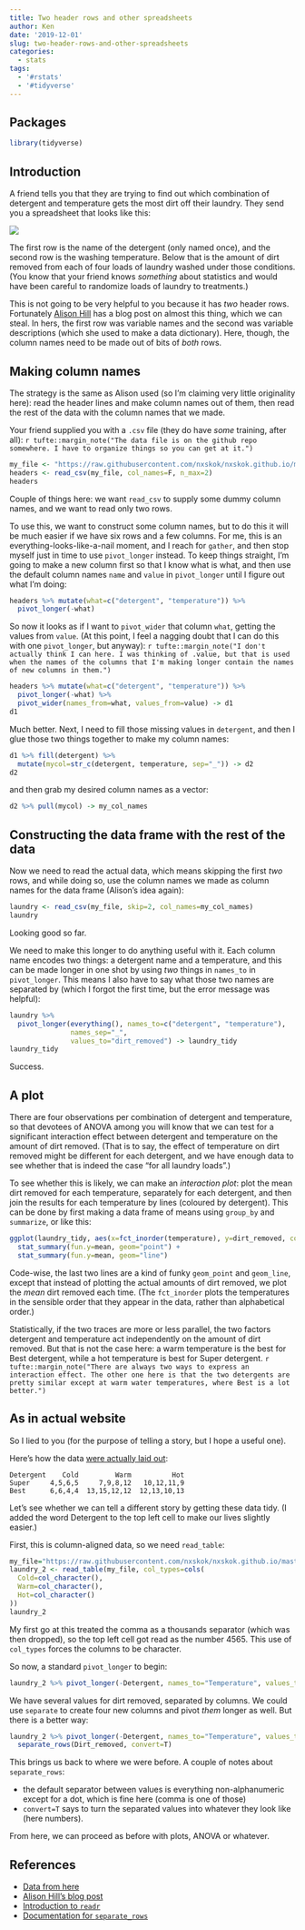 ```yaml
---
title: Two header rows and other spreadsheets
author: Ken
date: '2019-12-01'
slug: two-header-rows-and-other-spreadsheets
categories:
  - stats
tags:
  - '#rstats'
  - '#tidyverse'
---
```


## Packages

```r
library(tidyverse)
```

## Introduction

A friend tells you that they are trying to find out which combination of detergent and temperature gets the most dirt off their laundry. They send you a spreadsheet that looks like this:

![](/Screenshot_2019-12-01_17-44-05.png)

The first row is the name of the detergent (only named once), and the second row is the washing temperature. Below that is the amount of dirt removed from each of four loads of laundry washed under those conditions. (You know that your friend knows *something* about statistics and would have been careful to randomize loads of laundry to treatments.)

This is not going to be very helpful to you because it has *two* header rows. Fortunately [Alison Hill](https://alison.rbind.io/post/2018-02-23-read-multiple-header-rows/) has a blog post on almost this thing, which we can steal. In hers, the first row was variable names and the second was variable descriptions (which she used to make a data dictionary). Here, though, the column names need to be made out of bits of *both* rows.

## Making column names

The strategy is the same as Alison used (so I'm claiming very little originality here): read the header lines and make column names out of them, then read the rest of the data with the column names that we made.

Your friend supplied you with a `.csv` file (they do have *some* training, after all):
`r tufte::margin_note("The data file is on the github repo somewhere. I have to organize things so you can get at it.")`

```r
my_file <- "https://raw.githubusercontent.com/nxskok/nxskok.github.io/master/static/detergent.csv"
headers <- read_csv(my_file, col_names=F, n_max=2)
headers
```

Couple of things here: we want `read_csv` to supply some dummy column names, and we want to read only two rows.

To use this, we want to construct some column names, but to do this it will be much easier if we have six rows and a few columns. For me, this is an everything-looks-like-a-nail moment, and I reach for `gather`, and then stop myself just in time to use `pivot_longer` instead. To keep things straight, I'm going to make a new column first so that I know what is what, and then use the default column names `name` and `value` in `pivot_longer` until I figure out what I'm doing:

```r
headers %>% mutate(what=c("detergent", "temperature")) %>% 
  pivot_longer(-what)
```

So now it looks as if I want to `pivot_wider` that column `what`, getting the values from `value`. (At this point, I feel a nagging doubt that I can do this with one `pivot_longer`, but anyway):
`r tufte::margin_note("I don't actually think I can here. I was thinking of .value, but that is used when the names of the columns that I'm making longer contain the names of new columns in them.")`

```r
headers %>% mutate(what=c("detergent", "temperature")) %>% 
  pivot_longer(-what) %>% 
  pivot_wider(names_from=what, values_from=value) -> d1
d1
```

Much better. Next, I need to fill those missing values in `detergent`, and then I glue those two things together to make my column names:

```r
d1 %>% fill(detergent) %>% 
  mutate(mycol=str_c(detergent, temperature, sep="_")) -> d2
d2
```

and then grab my desired column names as a vector:

```r
d2 %>% pull(mycol) -> my_col_names
```

## Constructing the data frame with the rest of the data

Now we need to read the actual data, which means skipping the first *two* rows, and while doing so, use the column names we made as column names for the data frame (Alison's idea again):

```r
laundry <- read_csv(my_file, skip=2, col_names=my_col_names)
laundry
```

Looking good so far.

We need to make this longer to do anything useful with it. Each column name encodes two things: a detergent name and a temperature, and this can be made longer in one shot by using *two* things in `names_to` in `pivot_longer`. This means I also have to say what those two names are separated by (which I forgot the first time, but the error message was helpful):

```r
laundry %>% 
  pivot_longer(everything(), names_to=c("detergent", "temperature"), 
               names_sep="_", 
               values_to="dirt_removed") -> laundry_tidy
laundry_tidy
```

Success.

## A plot

There are four observations per combination of detergent and temperature, so that devotees of ANOVA among you will know that we can test for a significant interaction effect between detergent and temperature on the amount of dirt removed. (That is to say, the effect of temperature on dirt removed might be different for each detergent, and we have enough data to see whether that is indeed the case "for all laundry loads".)

To see whether this is likely, we can make an *interaction plot*: plot the mean dirt removed for each temperature, separately for each detergent, and then join the results for each temperature by lines (coloured by detergent). This can be done by first making a data frame of means using `group_by` and `summarize`, or like this:

```r
ggplot(laundry_tidy, aes(x=fct_inorder(temperature), y=dirt_removed, colour=detergent, group=detergent)) + 
  stat_summary(fun.y=mean, geom="point") +
  stat_summary(fun.y=mean, geom="line")
```

Code-wise, the last two lines are a kind of funky `geom_point` and `geom_line`, except that instead of plotting the actual amounts of dirt removed, we plot the *mean* dirt removed each time. (The `fct_inorder` plots the temperatures in the sensible order that they appear in the data, rather than alphabetical order.)

Statistically, if the two traces are more or less parallel, the two factors detergent and temperature act independently on the amount of dirt removed. But that is not the case here: a warm temperature is the best for Best detergent, while a hot temperature is best for Super detergent. 
`r tufte::margin_note("There are always two ways to express an interaction effect. The other one here is that the two detergents are pretty similar except at warm water temperatures, where Best is a lot better.")`


## As in actual website 

So I lied to you (for the purpose of telling a story, but I hope a useful one).

Here's how the data [were actually laid out](http://statweb.stanford.edu/~susan/courses/s141/exanova.pdf):

```
Detergent    Cold         Warm          Hot
Super     4,5,6,5     7,9,8,12   10,12,11,9
Best      6,6,4,4  13,15,12,12  12,13,10,13
```

Let's see whether we can tell a different story by getting these data tidy. (I added the word Detergent to the top left cell to make our lives slightly easier.)

First, this is column-aligned data, so we need `read_table`:

```r
my_file="https://raw.githubusercontent.com/nxskok/nxskok.github.io/master/static/laundry.txt"
laundry_2 <- read_table(my_file, col_types=cols(
  Cold=col_character(),
  Warm=col_character(),
  Hot=col_character()
))
laundry_2
```

My first go at this treated the comma as a thousands separator (which was then dropped), so the top left cell got read as the number 4565. This use of `col_types` forces the columns to be character. 

So now, a standard `pivot_longer` to begin:

```r
laundry_2 %>% pivot_longer(-Detergent, names_to="Temperature", values_to="Dirt_removed")
```

We have several values for dirt removed, separated by columns. We could use `separate` to create four new columns and pivot *them* longer as well. But there is a better way:

```r
laundry_2 %>% pivot_longer(-Detergent, names_to="Temperature", values_to="Dirt_removed") %>% 
  separate_rows(Dirt_removed, convert=T) 
```

This brings us back to where we were before. A couple of notes about `separate_rows`:

- the default separator between values is everything non-alphanumeric except for a dot, which is fine here (comma is one of those)
- `convert=T` says to turn the separated values into whatever they look like (here numbers).

From here, we can proceed as before with plots, ANOVA or whatever.


## References

- [Data from here](http://statweb.stanford.edu/~susan/courses/s141/exanova.pdf)
- [Alison Hill's blog post](https://alison.rbind.io/post/2018-02-23-read-multiple-header-rows/)
- [Introduction to `readr`](https://readr.tidyverse.org/articles/readr.html)
- [Documentation for `separate_rows`](https://www.rdocumentation.org/packages/tidyr/versions/0.8.3/topics/separate_rows)